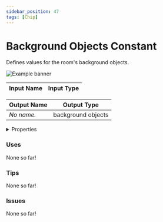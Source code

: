 ```yaml
---
sidebar_position: 47
tags: [Chip]
---
```


# Background Objects Constant

Defines values for the room's background objects.



![Example banner](./assets/c6e9ffef-b505-41d3-bb2d-ff86838398c6.svg)

| Input Name | Input Type |
|-----------|-----------|

| Output Name | Output Type |
|-----------|-----------|
| *No name.* | background objects |


<details>
  <summary>Properties</summary>
  <div>
    <div>
    <table>
      <thead>
        <tr>
          <th>Is beta required?</th>
          <th>❌</th>
        </tr>
        <tr>
          <th>Is this chip a trolling risk?</th>
          <th>❌</th>
        </tr>
        <tr>
          <th>Chip UUPD</th>
          <th>._uuid</th>
        </tr>
      </thead>
    </table>
    </div>
  </div>
</details>

### Uses

None so far!

### Tips

None so far!

### Issues

None so far!